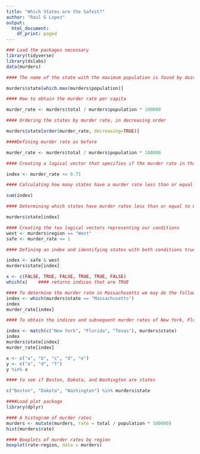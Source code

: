 ```yaml
---
title: "Which States are the Safest?"
author: "Raul G Lopez"
output:
  html_document:
    df_print: paged
---
```


```r

### Load the packages necessary
library(tidyverse)
library(dslabs)
data(murders)

```

```r

#### The name of the state with the maximum population is found by doing the following

murders$state[which.max(murders$population)]

```

```r

#### How to obtain the murder rate per capita

murder_rate <- murders$total / murders$population * 100000

```

```r
#### Ordering the states by murder rate, in decreasing order

murders$state[order(murder_rate, decreasing=TRUE)]

```

```r
####Defining murder rate as before

murder_rate <- murders$total / murders$population * 100000

#### Creating a logical vector that specifies if the murder rate in that state is less than or equal to 0.71

index <- murder_rate <= 0.71

```

```r

#### Calculating how many states have a murder rate less than or equal to 0.71

sum(index)

```

```r

#### Determining which states have murder rates less than or equal to 0.71

murders$state[index]

```

```r

#### Creating the two logical vectors representing our conditions
west <- murders$region == "West"
safe <- murder_rate <= 1

```

```r

#### Defining an index and identifying states with both conditions true

index <- safe & west
murders$state[index]

```

```r

x <- c(FALSE, TRUE, FALSE, TRUE, TRUE, FALSE)
which(x)    #### returns indices that are TRUE

```

```r

#### To determine the murder rate in Massachusetts we may do the following
index <- which(murders$state == "Massachusetts")
index
murder_rate[index]

```

```r

#### To obtain the indices and subsequent murder rates of New York, Florida, Texas, we do:

index <- match(c("New York", "Florida", "Texas"), murders$state)
index
murders$state[index]
murder_rate[index]

```

```r

x <- c("a", "b", "c", "d", "e")
y <- c("a", "d", "f")
y %in% x

#### to see if Boston, Dakota, and Washington are states

c("Boston", "Dakota", "Washington") %in% murders$state

```

```r

####Load plot package
library(dplyr)

```

```r

#### A histogram of murder rates
murders <- mutate(murders, rate = total / population * 100000)
hist(murders$rate)

#### Boxplots of murder rates by region
boxplot(rate~region, data = murders)

```
